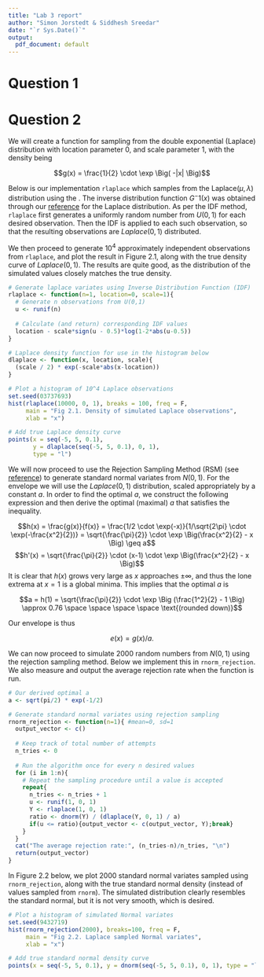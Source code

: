 ```yaml
---
title: "Lab 3 report"
author: "Simon Jorstedt & Siddhesh Sreedar"
date: "`r Sys.Date()`"
output:
  pdf_document: default
---
```



# Question 1





# Question 2
We will create a function for sampling from the double exponential (Laplace) distribution with location parameter $0$, and scale parameter $1$, with the density being

$$g(x) = \frac{1}{2} \cdot \exp \Big( -|x| \Big)$$

Below is our implementation `rlaplace` which samples from the $\text{Laplace}(\mu, \lambda)$ distribution using the [\textit{inverse distribution function (IDF) method}](https://en.wikipedia.org/wiki/Inverse_transform_sampling). The inverse distribution function $G^-1(x)$ was obtained through our [reference](https://en.wikipedia.org/wiki/Laplace_distribution) for the Laplace distribution. As per the IDF method, `rlaplace` first generates a uniformly random number from $U(0,1)$ for each desired observation. Then the IDF is applied to each such observation, so that the resulting observations are $Laplace(0,1)$ distributed.

We then proceed to generate $10^4$ approximately independent observations from `rlaplace`, and plot the result in Figure 2.1, along with the true density curve of $Laplace(0,1)$. The results are quite good, as the distribution of the simulated values closely matches the true density.

```r
# Generate laplace variates using Inverse Distribution Function (IDF)
rlaplace <- function(n=1, location=0, scale=1){
  # Generate n observations from U(0,1)
  u <- runif(n)
  
  # Calculate (and return) corresponding IDF values
  location - scale*sign(u - 0.5)*log(1-2*abs(u-0.5))
}
```

```r
# Laplace density function for use in the histogram below 
dlaplace <- function(x, location, scale){
  (scale / 2) * exp(-scale*abs(x-location))
}

# Plot a histogram of 10^4 Laplace observations
set.seed(03737693)
hist(rlaplace(10000, 0, 1), breaks = 100, freq = F,
     main = "Fig 2.1. Density of simulated Laplace observations",
     xlab = "x")

# Add true Laplace density curve
points(x = seq(-5, 5, 0.1),
       y = dlaplace(seq(-5, 5, 0.1), 0, 1),
       type = "l")
```

We will now proceed to use the Rejection Sampling Method (RSM) (see [reference](https://en.wikipedia.org/wiki/Rejection_sampling)) to generate standard normal variates from $N(0,1)$. For the envelope we will use the $Laplace(0, 1)$ distribution, scaled appropriately by a constant $a$. In order to find the optimal $a$, we construct the following expression and then derive the optimal (maximal) $a$ that satisfies the inequality.

$$h(x) = \frac{g(x)}{f(x)} = \frac{1/2 \cdot \exp(-x)}{1/\sqrt{2\pi} \cdot \exp(-\frac{x^2}{2})} = \sqrt{\frac{\pi}{2}} \cdot \exp \Big(\frac{x^2}{2} - x \Big) \geq a$$
$$h'(x) = \sqrt{\frac{\pi}{2}} \cdot (x-1) \cdot \exp \Big(\frac{x^2}{2} - x \Big)$$
It is clear that $h(x)$ grows very large as $x$ approaches $\pm \infty$, and thus the lone extrema at $x = 1$ is a global minima. This implies that the optimal $a$ is

$$a = h(1) = \sqrt{\frac{\pi}{2}} \cdot \exp \Big (\frac{1^2}{2} - 1 \Big) \approx 0.76 \space \space \space \space \text{(rounded down)}$$

Our envelope is thus

$$e(x) = g(x)/a.$$

We can now proceed to simulate $2000$ random numbers from $N(0,1)$ using the rejection sampling method. Below we implement this in `rnorm_rejection`. We also measure and output the average rejection rate when the function is run.

```r
# Our derived optimal a
a <- sqrt(pi/2) * exp(-1/2)

# Generate standard normal variates using rejection sampling
rnorm_rejection <- function(n=1){ #mean=0, sd=1
  output_vector <- c()
  
  # Keep track of total number of attempts
  n_tries <- 0
  
  # Run the algorithm once for every n desired values
  for (i in 1:n){
    # Repeat the sampling procedure until a value is accepted
    repeat{
      n_tries <- n_tries + 1
      u <- runif(1, 0, 1)
      Y <- rlaplace(1, 0, 1)
      ratio <- dnorm(Y) / (dlaplace(Y, 0, 1) / a)
      if(u <= ratio){output_vector <- c(output_vector, Y);break}
    }
  }
  cat("The average rejection rate:", (n_tries-n)/n_tries, "\n")
  return(output_vector)
}
```

In Figure 2.2 below, we plot $2000$ standard normal variates sampled using `rnorm_rejection`, along with the true standard normal density (instead of values sampled from `rnorm`). The simulated distribution clearly resembles the standard normal, but it is not very smooth, which is desired.

```r
# Plot a histogram of simulated Normal variates
set.seed(9432719)
hist(rnorm_rejection(2000), breaks=100, freq = F,
     main = "Fig 2.2. Laplace sampled Normal variates",
     xlab = "x")

# Add true standard normal density curve
points(x = seq(-5, 5, 0.1), y = dnorm(seq(-5, 5, 0.1), 0, 1), type = "l")
```

